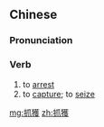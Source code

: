 {{also|抓获}}
==Chinese==
{{zh-forms|s=抓获}}

===Pronunciation===
{{zh-pron
|m=zhuāhuò
|cat=v
}}

===Verb===
{{zh-verb}}

# to [[arrest]]
# to [[capture]]; to [[seize]]

[[mg:抓獲]]
[[zh:抓獲]]